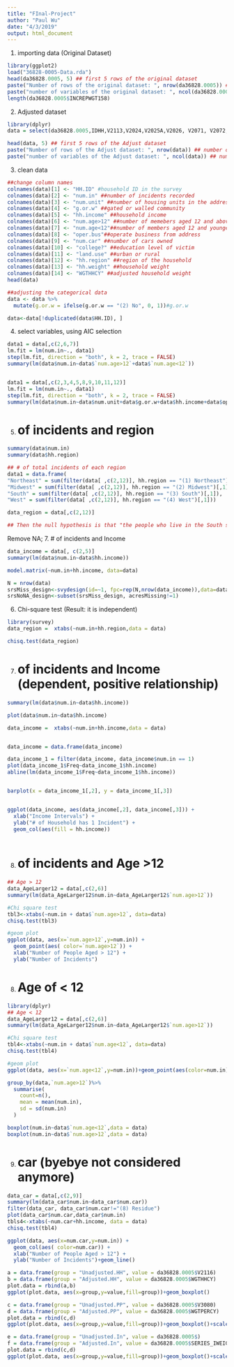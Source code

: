 ---
title: "FInal-Project"
author: "Paul Wu"
date: "4/3/2019"
output: html_document
---

1. importing data (Original Dataset)
```{r}
library(ggplot2)
load("36828-0005-Data.rda")
head(da36828.0005, 5) ## first 5 rows of the original dataset
paste("Number of rows of the original dataset: ", nrow(da36828.0005)) ## number of rows of the original dataset
paste("number of variables of the original dataset: ", ncol(da36828.0005)) ## number of variables of the original dataset
length(da36828.0005$INCREPWGT158)

```

2. Adjusted dataset
```{r}
library(dplyr)
data = select(da36828.0005,IDHH,V2113,V2024,V2025A,V2026, V2071, V2072, V2074, V2078,V2119,V2125,V2127B,V2116,WGTHHCY) ## Adjust dataset

head(data, 5) ## first 5 rows of the Adjust dataset
paste("Number of rows of the Adjust dataset: ", nrow(data)) ## number of rows of the Adjusted dataset
paste("number of variables of the Adjust dataset: ", ncol(data)) ## number of variables of the Adjusted dataset

```

3. clean data
```{r}
##change column names
colnames(data)[1] <- "HH.ID" #household ID in the survey
colnames(data)[2] <- "num.in" ##number of incidents recorded
colnames(data)[3] <- "num.unit" ##number of housing units in the address
colnames(data)[4] <- "g.or.w" ##gated or walled community
colnames(data)[5] <- "hh.income" ##household income
colnames(data)[6] <- "num.age>12" ##number of memebers aged 12 and above
colnames(data)[7] <- "num.age<12"##number of members aged 12 and younger
colnames(data)[8] <- "oper.bus"##operate business from address
colnames(data)[9] <- "num.car" ##number of cars owned
colnames(data)[10] <- "college?" ##education level of victim 
colnames(data)[11] <- "land.use" ##urban or rural
colnames(data)[12] <- "hh.region" ##region of the household
colnames(data)[13] <- "hh.weight" ##household weight
colnames(data)[14] <- "WGTHHCY" ##adjusted household weight
head(data)

##adjusting the categorical data
data <- data %>%
  mutate(g.or.w = ifelse(g.or.w == "(2) No", 0, 1))#g.or.w

data<-data[!duplicated(data$HH.ID), ]
```

4. select variables, using AIC selection
```{r}
data1 = data[,c(2,6,7)]
lm.fit = lm(num.in~., data1)
step(lm.fit, direction = "both", k = 2, trace = FALSE)
summary(lm(data$num.in~data$`num.age>12`+data$`num.age<12`))


data1 = data[,c(2,3,4,5,8,9,10,11,12)]
lm.fit = lm(num.in~., data1)
step(lm.fit, direction = "both", k = 2, trace = FALSE)
summary(lm(data$num.in~data$num.unit+data$g.or.w+data$hh.income+data$oper.bus+data$num.car+data$`college?`+data$land.use+data$hh.region))
```

5. # of incidents and region
```{r}
summary(data$num.in)
summary(data$hh.region)

## # of total incidents of each region 
data1 = data.frame(
"Northeast" = sum(filter(data[ ,c(2,12)], hh.region == "(1) Northeast")[,1]),
"Midwest" = sum(filter(data[ ,c(2,12)], hh.region == "(2) Midwest")[,1]),
"South" = sum(filter(data[ ,c(2,12)], hh.region == "(3) South")[,1]),
"West" = sum(filter(data[ ,c(2,12)], hh.region == "(4) West")[,1]))

data_region = data[,c(2,12)]

## Then the null hypothesis is that "the people who live in the South side of America surferred the crime most."
```

Remove NA; 7. # of incidents and Income
```{r}
data_income = data[, c(2,5)]
summary(lm(data$num.in~data$hh.income))

model.matrix(~num.in+hh.income, data=data)

N = nrow(data)
srsMiss_design<-svydesign(id=~1, fpc=rep(N,nrow(data_income)),data=data_income)
srsNoNA_design<-subset(srsMiss_design, acresMissing!=1)
```








6. Chi-square test (Result: it is independent)
```{r}
library(survey)
data_region =  xtabs(~num.in+hh.region,data = data)

chisq.test(data_region)

```

7. # of incidents and Income (dependent, positive relationship)
```{r}
summary(lm(data$num.in~data$hh.income))

plot(data$num.in~data$hh.income)

data_income =  xtabs(~num.in+hh.income,data = data)


data_income = data.frame(data_income)

data_income_1 = filter(data_income, data_income$num.in == 1)
plot(data_income_1$Freq~data_income_1$hh.income)
abline(lm(data_income_1$Freq~data_income_1$hh.income))


barplot(x = data_income_1[,2], y = data_income_1[,3])


ggplot(data_income, aes(data_income[,2], data_income[,3])) +
  xlab("Income Intervals") + 
  ylab("# of Household has 1 Incident") +
  geom_col(aes(fill = hh.income)) 
  

```

8. # of incidents and Age >12
```{r}
## Age > 12
data_AgeLarger12 = data[,c(2,6)]
summary(lm(data_AgeLarger12$num.in~data_AgeLarger12$`num.age>12`))

#Chi square test
tbl3<-xtabs(~num.in + data$`num.age>12`, data=data)
chisq.test(tbl3)

#geom plot
ggplot(data, aes(x=`num.age>12`,y=num.in)) +
  geom_point(aes( color=`num.age>12`)) + 
  xlab("Number of People Aged > 12") +
  ylab("Number of Incidents")
```

8. # Age of < 12
```{r}
library(dplyr)
## Age < 12
data_AgeLarger12 = data[,c(2,6)]
summary(lm(data_AgeLarger12$num.in~data_AgeLarger12$`num.age>12`))

#Chi square test
tbl4<-xtabs(~num.in + data$`num.age<12`, data=data)
chisq.test(tbl4)

#geom plot
ggplot(data, aes(x=`num.age<12`,y=num.in))+geom_point(aes(color=num.in))+geom_smooth(method = lm, color="Red")+xlab("Number of People Aged < 12")+ylab("Number of Incidents")

group_by(data,`num.age>12`)%>%
  summarise(
    count=n(),
    mean = mean(num.in),
    sd = sd(num.in)
  )

boxplot(num.in~data$`num.age<12`,data = data)
boxplot(num.in~data$`num.age>12`,data = data)

```

9. # car  (byebye not considered anymore)
```{r}
data_car = data[,c(2,9)]
summary(lm(data_car$num.in~data_car$num.car))
filter(data_car, data_car$num.car!="(8) Residue")
plot(data_car$num.car,data_car$num.in)
tbls4<-xtabs(~num.car+hh.income, data = data)
chisq.test(tbl4)

ggplot(data, aes(x=num.car,y=num.in)) +
  geom_col(aes( color=num.car)) + 
  xlab("Number of People Aged > 12") +
  ylab("Number of Incidents")+geom_line()
```

```{r}
a = data.frame(group = "Unadjusted.HH", value = da36828.0005$V2116)
b = data.frame(group = "Adjusted.HH", value = da36828.0005$WGTHHCY)
plot.data = rbind(a,b)
ggplot(plot.data, aes(x=group,y=value,fill=group))+geom_boxplot()

c = data.frame(group = "Unadjusted.PP", value = da36828.0005$V3080)
d = data.frame(group = "Adjusted.PP", value = da36828.0005$WGTPERCY)
plot.data = rbind(c,d)
ggplot(plot.data, aes(x=group,y=value,fill=group))+geom_boxplot()+scale_y_continuous(name="Stopping distance", breaks = seq(0,200000,2000))

e = data.frame(group = "Unadjusted.In", value = da36828.0005$)
f = data.frame(group = "Adjusted.In", value = da36828.0005$SERIES_IWEIGHT)
plot.data = rbind(c,d)
ggplot(plot.data, aes(x=group,y=value,fill=group))+geom_boxplot()+scale_y_continuous(name="Stopping distance", breaks = seq(0,200000,2000))
```





















